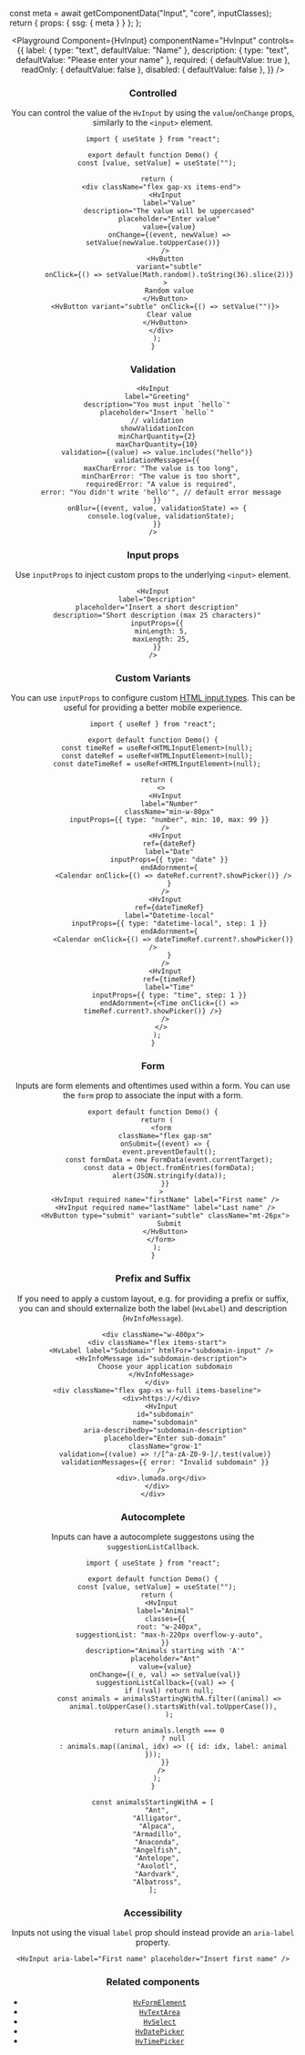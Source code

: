 

  const meta = await getComponentData("Input", "core", inputClasses);
  return { props: { ssg: { meta } } };
};

<Header />

<Playground
  Component={HvInput}
  componentName="HvInput"
  controls={{
    label: { type: "text", defaultValue: "Name" },
    description: { type: "text", defaultValue: "Please enter your name" },
    required: { defaultValue: true },
    readOnly: { defaultValue: false },
    disabled: { defaultValue: false },
  }}
/>

### Controlled

You can control the value of the `HvInput` by using the `value`/`onChange` props, similarly to the `<input>` element.

```tsx live
import { useState } from "react";

export default function Demo() {
  const [value, setValue] = useState("");

  return (
    <div className="flex gap-xs items-end">
      <HvInput
        label="Value"
        description="The value will be uppercased"
        placeholder="Enter value"
        value={value}
        onChange={(event, newValue) => setValue(newValue.toUpperCase())}
      />
      <HvButton
        variant="subtle"
        onClick={() => setValue(Math.random().toString(36).slice(2))}
      >
        Random value
      </HvButton>
      <HvButton variant="subtle" onClick={() => setValue("")}>
        Clear value
      </HvButton>
    </div>
  );
}
```

### Validation

```tsx live
<HvInput
  label="Greeting"
  description="You must input `hello`"
  placeholder="Insert `hello`"
  // validation
  showValidationIcon
  minCharQuantity={2}
  maxCharQuantity={10}
  validation={(value) => value.includes("hello")}
  validationMessages={{
    maxCharError: "The value is too long",
    minCharError: "The value is too short",
    requiredError: "A value is required",
    error: "You didn't write 'hello'", // default error message
  }}
  onBlur={(event, value, validationState) => {
    console.log(value, validationState);
  }}
/>
```

### Input props

Use `inputProps` to inject custom props to the underlying `<input>` element.

```tsx live
<HvInput
  label="Description"
  placeholder="Insert a short description"
  description="Short description (max 25 characters)"
  inputProps={{
    minLength: 5,
    maxLength: 25,
  }}
/>
```

### Custom Variants

You can use `inputProps` to configure custom [HTML input types](https://developer.mozilla.org/en-US/docs/Web/HTML/Element/input). This can be useful for providing a better mobile experience.

```tsx live
import { useRef } from "react";

export default function Demo() {
  const timeRef = useRef<HTMLInputElement>(null);
  const dateRef = useRef<HTMLInputElement>(null);
  const dateTimeRef = useRef<HTMLInputElement>(null);

  return (
    <>
      <HvInput
        label="Number"
        className="min-w-80px"
        inputProps={{ type: "number", min: 10, max: 99 }}
      />
      <HvInput
        ref={dateRef}
        label="Date"
        inputProps={{ type: "date" }}
        endAdornment={
          <Calendar onClick={() => dateRef.current?.showPicker()} />
        }
      />
      <HvInput
        ref={dateTimeRef}
        label="Datetime-local"
        inputProps={{ type: "datetime-local", step: 1 }}
        endAdornment={
          <Calendar onClick={() => dateTimeRef.current?.showPicker()} />
        }
      />
      <HvInput
        ref={timeRef}
        label="Time"
        inputProps={{ type: "time", step: 1 }}
        endAdornment={<Time onClick={() => timeRef.current?.showPicker()} />}
      />
    </>
  );
}
```

### Form

Inputs are form elements and oftentimes used within a form. You can use the `form` prop to associate the input with a form.

```tsx live
export default function Demo() {
  return (
    <form
      className="flex gap-sm"
      onSubmit={(event) => {
        event.preventDefault();
        const formData = new FormData(event.currentTarget);
        const data = Object.fromEntries(formData);
        alert(JSON.stringify(data));
      }}
    >
      <HvInput required name="firstName" label="First name" />
      <HvInput required name="lastName" label="Last name" />
      <HvButton type="submit" variant="subtle" className="mt-26px">
        Submit
      </HvButton>
    </form>
  );
}
```

### Prefix and Suffix

If you need to apply a custom layout, e.g. for providing a prefix or suffix, you can and should externalize both the label (`HvLabel`) and description (`HvInfoMessage`).

```tsx live
<div className="w-400px">
  <div className="flex items-start">
    <HvLabel label="Subdomain" htmlFor="subdomain-input" />
    <HvInfoMessage id="subdomain-description">
      Choose your application subdomain
    </HvInfoMessage>
  </div>
  <div className="flex gap-xs w-full items-baseline">
    <div>https://</div>
    <HvInput
      id="subdomain"
      name="subdomain"
      aria-describedby="subdomain-description"
      placeholder="Enter sub-domain"
      className="grow-1"
      validation={(value) => !/[^a-zA-Z0-9-]/.test(value)}
      validationMessages={{ error: "Invalid subdomain" }}
    />
    <div>.lumada.org</div>
  </div>
</div>
```

### Autocomplete

Inputs can have a autocomplete suggestons using the `suggestionListCallback`.

```tsx live
import { useState } from "react";

export default function Demo() {
  const [value, setValue] = useState("");
  return (
    <HvInput
      label="Animal"
      classes={{
        root: "w-240px",
        suggestionList: "max-h-220px overflow-y-auto",
      }}
      description="Animals starting with 'A'"
      placeholder="Ant"
      value={value}
      onChange={(_e, val) => setValue(val)}
      suggestionListCallback={(val) => {
        if (!val) return null;
        const animals = animalsStartingWithA.filter((animal) =>
          animal.toUpperCase().startsWith(val.toUpperCase()),
        );

        return animals.length === 0
          ? null
          : animals.map((animal, idx) => ({ id: idx, label: animal }));
      }}
    />
  );
}

const animalsStartingWithA = [
  "Ant",
  "Alligator",
  "Alpaca",
  "Armadillo",
  "Anaconda",
  "Angelfish",
  "Antelope",
  "Axolotl",
  "Aardvark",
  "Albatross",
];
```

### Accessibility

Inputs not using the visual `label` prop should instead provide an `aria-label` property.

```tsx live
<HvInput aria-label="First name" placeholder="Insert first name" />
```

### Related components

- [`HvFormElement`](/components/form-element)
- [`HvTextArea`](/components/textarea)
- [`HvSelect`](/components/select)
- [`HvDatePicker`](/components/date-picker)
- [`HvTimePicker`](/components/time-picker)
